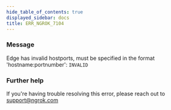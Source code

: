 ```yaml
---
hide_table_of_contents: true
displayed_sidebar: docs
title: ERR_NGROK_7104
---
```




### Message

Edge has invalid hostports, must be specified in the format 'hostname:portnumber': `INVALID`

<ErrorDetails error="err_ngrok_7104" />

### Further help

If you're having trouble resolving this error, please reach out to [support@ngrok.com](mailto:support@ngrok.com?subject=Help%20with%20ERR_NGROK_7104)
